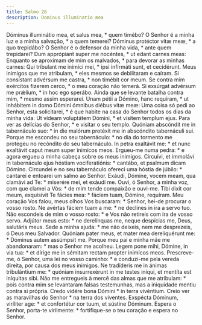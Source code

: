```yaml
---
title: Salmo 26
description: Dominus illuminatio mea
---
```


<div class="side-by-side not-content">
  <span class="text-justify">
    Dóminus illuminátio mea, et salus mea, * quem timébo?
  </span>
  <span class="text-justify">
    O Senhor é a minha luz e a minha salvação, * a quem temerei?
  </span>
  <span class="text-justify">
    Dóminus protéctor vitæ meæ, * a quo trepidábo?
  </span>
  <span class="text-justify">
    O Senhor é o defensor da minha vida, * ante quem trepidarei?
  </span>
  <span class="text-justify">
    Dum apprópiant super me nocéntes, * ut edant carnes meas:
  </span>
  <span class="text-justify">
    Enquanto se aproximam de mim os malvados, * para devorar as minhas carnes:
  </span>
  <span class="text-justify">
    Qui tríbulant me inimíci mei, * ipsi infirmáti sunt, et cecidérunt.
  </span>
  <span class="text-justify">
    Meus inimigos que me atribulam, * eles mesmos se debilitaram e caíram.
  </span>
  <span class="text-justify">
    Si consístant advérsum me castra, * non timébit cor meum.
  </span>
  <span class="text-justify">
    Se contra mim exércitos fizerem cerco, * o meu coração não temerá.
  </span>
  <span class="text-justify">
    Si exsúrgat advérsum me prǽlium, * in hoc ego sperábo.
  </span>
  <span class="text-justify">
    Ainda que se levante batalha contra mim, * mesmo assim esperarei.
  </span>
  <span class="text-justify">
    Unam pétii a Dómino, hanc requíram, * ut inhábitem in domo Dómini ómnibus
    diébus vitæ meæ:
  </span>
  <span class="text-justify">
    Uma coisa só pedi ao Senhor, esta solicitarei, * é que habite na casa do
    Senhor todos os dias da minha vida:
  </span>
  <span class="text-justify">
    Ut vídeam voluptátem Dómini, * et vísitem templum ejus.
  </span>
  <span class="text-justify">
    Para ver as delícias do Senhor, * e visitar o seu templo.
  </span>
  <span class="text-justify">
    Quóniam abscóndit me in tabernáculo suo: * in die malórum protéxit me in
    abscóndito tabernáculi sui.
  </span>
  <span class="text-justify">
    Porque me escondeu no seu tabernáculo: * no dia do tormento me protegeu no
    recôndito do seu tabernáculo.
  </span>
  <span class="text-justify">
    In petra exaltávit me: * et nunc exaltávit caput meum super inimícos meos.
  </span>
  <span class="text-justify">
    Ergueu-me numa pedra: * e agora ergueu a minha cabeça sobre os meus
    inimigos.
  </span>
  <span class="text-justify">
    Circuívi, et immolávi in tabernáculo ejus hóstiam vociferatiónis: * cantábo,
    et psalmum dicam Dómino.
  </span>
  <span class="text-justify">
    Circundei e no seu tabernáculo ofereci uma hóstia de júbilo: * cantarei e
    entoarei um salmo ao Senhor.
  </span>
  <span class="text-justify">
    Exáudi, Dómine, vocem meam, qua clamávi ad Te: * miserére mei, et exáudi me.
  </span>
  <span class="text-justify">
    Ouvi, ó Senhor, a minha voz, com que clamei a Vós: * de mim tende compaixão
    e ouvi-me.
  </span>
  <span class="text-justify">
    Tibi dixit cor meum, exquisívit Te fácies mea: * fáciem tuam, Dómine,
    requíram.
  </span>
  <span class="text-justify">
    Meu coração Vos falou, meus olhos Vos buscaram: * Senhor, hei-de procurar o
    vosso rosto.
  </span>
  <span class="text-justify">
    Ne avértas fáciem tuam a me: * ne declínes in ira a servo tuo.
  </span>
  <span class="text-justify">
    Não escondeis de mim o vosso rosto: * e Vos não retireis com ira de vosso
    servo.
  </span>
  <span class="text-justify">
    Adjútor meus esto: * ne derelínquas me, neque despícias me, Deus, salutáris
    meus.
  </span>
  <span class="text-justify">
    Sede a minha ajuda: * me não deixeis, nem me desprezeis, ó Deus meu
    Salvador.
  </span>
  <span class="text-justify">
    Quóniam pater meus, et mater mea dereliquérunt me: * Dóminus autem assúmpsit
    me.
  </span>
  <span class="text-justify">
    Porque meu pai e minha mãe me abandonaram: * mas o Senhor me acolheu.
  </span>
  <span class="text-justify">
    Legem pone mihi, Dómine, in via tua: * et dírige me in sémitam rectam
    propter inimícos meos.
  </span>
  <span class="text-justify">
    Prescreve-me, ó Senhor, uma lei no vosso caminho: * e conduzi-me pela vereda
    direita, por causa dos meus inimigos.
  </span>
  <span class="text-justify">
    Ne tradíderis me in ánimas tribulántium me: * quóniam insurrexérunt in me
    testes iníqui, et mentíta est iníquitas sibi.
  </span>
  <span class="text-justify">
    Não me entregueis à mercê das almas que me atribulam: * pois contra mim se
    levantaram falsas testemunhas, mas a iniquidade mentiu contra si própria.
  </span>
  <span class="text-justify">
    Credo vidére bona Dómini * in terra vivéntium.
  </span>
  <span class="text-justify">
    Creio ver as maravilhas do Senhor * na terra dos viventes.
  </span>
  <span class="text-justify">
    Exspécta Dóminum, viríliter age: * et confortétur cor tuum, et sústine
    Dóminum.
  </span>
  <span class="text-justify">
    Espera o Senhor, porta-te virilmente: * fortifique-se o teu coração e espera
    no Senhor.
  </span>
</div>
